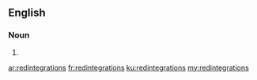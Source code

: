==English==

===Noun===
{{head|en|noun plural form}}

# {{plural of|redintegration|lang=en}}

[[ar:redintegrations]]
[[fr:redintegrations]]
[[ku:redintegrations]]
[[my:redintegrations]]